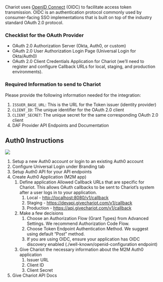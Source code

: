 Chariot uses [OpenID Connect](https://openid.net/connect/) (OIDC) to facilitate access token transmission. OIDC is an authentication protocol commonly used by consumer-facing SSO implementations that is built on top of the industry standard OAuth 2.0 protocol.

### Checklist for the OAuth Provider

- OAuth 2.0 Authorization Server (Okta, Auth0, or custom)
- OAuth 2.0 User Authorization Login Page (Universal Login for Okta/Auth0)
- OAuth 2.0 Client Credentials Application for Chariot (we’ll need to register and configure Callback URLs for local, staging, and production environments).

### Required Information to send to Chariot

Please provide the following information needed for the integration:
1. `ISSUER_BASE_URL`: This is the URL for the Token issuer (identity provider)
2. `CLIENT_ID`: The unique identifier for the OAuth 2.0 client
3. `CLIENT_SECRET`: The unique secret for the same corresponding OAuth 2.0 client
4. DAF Provider API Endpoints and Documentation

## Auth0 Instructions
<img src='../../images/auth0_logo.png' />

1. Setup a new Auth0 account or login to an existing Auth0 account
2. Configure Universal Login under Branding tab
3. Setup Auth0 API for your API endpoints
4. Create Auth0 Application (M2M app)
    1. Define application Allowed Callback URLs that are specific for Chariot. This allows OAuth callbacks to be sent to Chariot’s system after a user logs in to your application.
        1. Local - [http://localhost:8080/v1/callback](http://localhost:8080/callback)
        2. Staging - https://devapi.givechariot.com/v1/callback 
        3. Production - https://api.givechariot.com/v1/callback 
    2. Make a few decisions
        1. Choose an Authorization Flow (Grant Types) from Advanced Settings. We recommend Authorization Code Flow.
        2. Choose Token Endpoint Authentication Method. We suggest using default “Post” method.
        3. If you are using OIDC, ensure your application has OIDC discovery enabled (./well-known/openid-configuration endpoint)
    3. Give Chariot the necessary information about the M2M Auth0 application
        1. Issuer URL
        2. Client ID
        3. Client Secret
5. Give Chariot API Docs